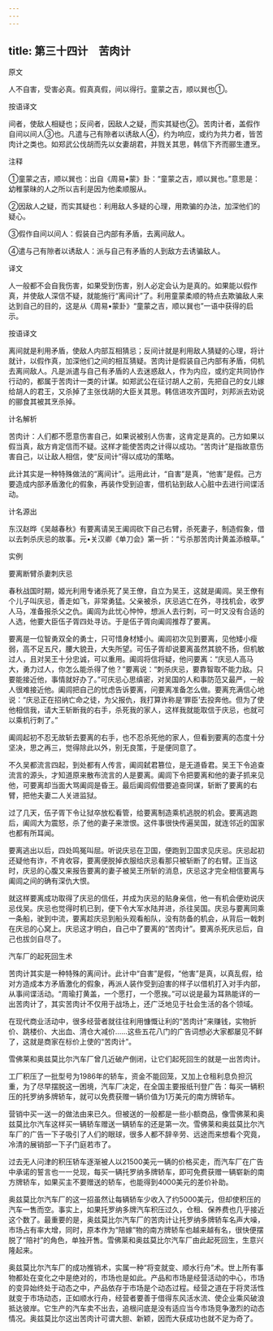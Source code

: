 ```yaml
---
---
---
```

title: 第三十四计　苦肉计
---




原文

人不自害，受害必真。假真真假，间以得行。童蒙之吉，顺以巽也①。

按语译文

间者，使敌人相疑也；反间者，因敌人之疑，而实其疑也②。苦肉计者，盖假作自间以间人③也。凡遣与己有隙者以诱敌人④，约为响应，或约为共力者，皆苦肉计之类也。如郑武公伐胡而先以女妻胡君，并戮关其思，韩信下齐而郦生遭烹。

注释

①童蒙之吉，顺以巽也：出自《周易•蒙》卦：“童蒙之吉，顺以巽也。”意思是：幼稚蒙昧的人之所以吉利是因为他柔顺服从。

②因敌人之疑，而实其疑也：利用敌人多疑的心理，用欺骗的办法，加深他们的疑心。

③假作自间以间人：假装自己内部有矛盾，去离间敌人。

④遣与己有隙者以诱敌人：派与自己有矛盾的人到敌方去诱骗敌人。

译文

人一般都不会自我伤害，如果受到伤害，别人必定会认为是真的。如果能以假作真，并使敌人深信不疑，就能施行“离间计”了。利用童蒙柔顺的特点去欺骗敌人来达到自己的目的，这是从《周易•蒙卦》“童蒙之吉，顺以巽也”一语中获得的启示。

按语译文

离间就是利用矛盾，使敌人内部互相猜忌；反间计就是利用敌人猜疑的心理，将计就计，以假作真，加深他们之间的相互猜疑。苦肉计是假装自己内部有矛盾，伺机去离间敌人。凡是派遣与自己有矛盾的人去迷惑敌人，作为内应，或约定共同协作行动的，都属于苦肉计一类的计谋。如郑武公在征讨胡人之前，先把自己的女儿嫁给胡人的君王，又杀掉了主张伐胡的大臣关其思。韩信进攻齐国时，刘邦派去劝说的郦食其被其烹杀掉。

计名解析

苦肉计：人们都不愿意伤害自己，如果说被别人伤害，这肯定是真的。己方如果以假当真，敌方肯定信而不疑。这样才能使苦肉之计得以成功。“苦肉计”是指故意伤害自己，以让敌人相信，使“反间计”得以成功的策略。

此计其实是一种特殊做法的“离间计”。运用此计，“自害”是真，“他害”是假。己方要造成内部矛盾激化的假象，再装作受到迫害，借机钻到敌人心脏中去进行间谍活动。

计名源出

东汉赵晔《吴越春秋》有要离请吴王阖闾砍下自己右臂，杀死妻子，制造假象，借以去刺杀庆忌的故事。元•关汉卿《单刀会》第一折：“亏杀那苦肉计黄盖添粮草。”

实例

要离断臂杀妻刺庆忌

春秋战国时期，姬光利用专诸杀死了吴王僚，自立为吴王，这就是阖闾。吴王僚有个儿子叫庆忌，善走如飞，非常勇猛。父亲被杀，庆忌逃亡在外，寻找机会，收罗人马，准备报杀父之仇。阖闾为此忧心忡忡，想派人去行刺，可一时又没有合适的人选，他要大臣伍子胥四处寻访。于是伍子胥向阖闾推荐了要离。

要离是一位智勇双全的勇士，只可惜身材矮小。阖闾初次见到要离，见他矮小瘦弱，高不足五尺，腰大貌丑，大失所望。可伍子胥却说要离虽然其貌不扬，但机敏过人，且对吴王十分忠诚，可以重用。阖闾将信将疑，他问要离：“庆忌人高马大，勇力过人，你怎么能杀得了他？”要离说：“刺杀庆忌，要靠智取不能力敌。只要能接近他，事情就好办了。”可庆忌心思缜密，对吴国的人和事防范又最严，一般人很难接近他。阖闾把自己的忧虑告诉要离，问要离准备怎么做。要离充满信心地说：“庆忌正在招纳亡命之徒，为父报仇，我打算诈称是‘罪臣’去投奔他。但为了使他相信我，请大王斩断我的右手，杀死我的家人，这样我就能取信于庆忌，也就可以乘机行刺了。”

阖闾起初不忍无故斩去要离的右手，也不忍杀死他的家人，但看到要离的态度十分坚决，思之再三，觉得除此以外，别无良策，于是便同意了。

不久吴都流言四起，到处都有人传言，阖闾弑君篡位，是无道昏君。吴王下令追查流言的源头，才知道原来散布流言的人是要离。阖闾下令把要离和他的妻子抓来见他，可要离却当面大骂阖闾是昏王。最后阖闾假借要追查同谋，斩断了要离的右臂，把他夫妻二人关进监狱。

过了几天，伍子胥下令让狱卒放松看管，给要离制造乘机逃脱的机会。要离逃跑后，阖闾大为震怒，杀了他的妻子来泄恨。这件事很快传遍吴国，就连邻近的国家也都有所耳闻。

要离逃出以后，四处鸣冤叫屈。听说庆忌在卫国，便跑到卫国求见庆忌。庆忌起初还疑他有诈，不肯收容，要离便脱掉衣服给庆忌看那只被斩断了的右臂。正当这时，庆忌的心腹又来报告要离的妻子被吴王所斩的消息，庆忌这才完全相信要离与阖闾之间的确有深仇大恨。

就这样要离成功取得了庆忌的信任，并成为庆忌的贴身亲信，他一有机会便劝说庆忌伐吴。庆忌也觉得时机已到，便下令大军水陆并进，杀往吴国。庆忌与要离同乘一条船，驶到中流，要离趁庆忌到船头观看船队，没有防备的机会，从背后一戟刺在庆忌的心窝上。庆忌这才明白，自己中了要离的“苦肉计”。要离杀死庆忌后，自己也拔剑自尽了。

汽车厂的起死回生术

苦肉计其实是一种特殊的离间计。此计中“自害”是假，“他害”是真，以真乱假，给对方造成本方矛盾激化的假象，再派人装作受到迫害的样子以借机打入对手内部，从事间谍活动。“周瑜打黄盖，一个愿打，一个愿挨。”可以说是最为耳熟能详的一出苦肉计了，其实苦肉计不仅用于战场上，还广泛地见于社会生活的各个领域。

在现代商业活动中，很多经营者就往往利用慷慨让利的“苦肉计”来赚钱，实物折价、跳楼价、大出血、清仓大减价……这些五花八门的广告词想必大家都屡见不鲜了，这就是商家在标价上使的“苦肉计”。

雪佛莱和奥兹莫比尔汽车厂曾几近破产倒闭，让它们起死回生的就是一出苦肉计。

工厂积压了一批型号为1986年的轿车，资金不能回笼，又加上仓租利息负担沉重，为了尽早摆脱这一困境，汽车厂决定，在全国主要报纸刊登广告：每买一辆积压的托罗纳多牌轿车，就可以免费获赠一辆价值为1万美元的南方牌轿车。

营销中买一送一的做法由来已久。但被送的一般都是一些小额商品，像雪佛莱和奥兹莫比尔汽车这样买一辆轿车赠送一辆轿车的还是第一次。雪佛莱和奥兹莫比尔汽车厂的广告一下子吸引了人们的眼球，很多人都不辞辛劳、远途而来想看个究竟，冷清的展销部一下子门庭若市了。

过去无人问津的积压轿车逐渐被人以21500美元一辆的价格买走，而汽车厂在广告中承诺的誓言也一一兑现，每买一辆托罗纳多牌轿车，即可免费获赠一辆崭新的南方牌轿车，如果买主不要赠送的轿车，也能得到4000美元的差价补助。

奥兹莫比尔汽车厂的这一招虽然让每辆轿车少收入了约5000美元，但却使积压的汽车一售而空。事实上，如果托罗纳多牌汽车积压过久，仓租、保养费也几乎接近这个数了。最重要的是，奥兹莫比尔汽车厂的苦肉计让托罗纳多牌轿车名声大噪，市场占有率大增，同时，原本作为“陪嫁”物的南方牌轿车也越来越有名，很快便摆脱了“陪衬”的角色，单独开售。雪佛莱和奥兹莫比尔汽车厂由此起死回生，生意兴隆起来。

奥兹莫比尔汽车厂的成功推销术，实属一种“将变就变、顺水行舟”术。世上所有事物都处在变化之中是绝对的，市场也是如此。产品和市场是经营活动的中心，市场的变异始终处于动态之中，产品依存于市场是个动态过程。经营之道在于将灵活性就变于市场动态，正如顺水行舟，经营者要善于借得东风活水流、使企业乘风破浪抵达彼岸。它生产的汽车卖不出去，追根问底是没有适应当今市场竞争激烈的动态情况。奥兹莫比尔这出苦肉计可谓大胆、新颖，因而大获成功也就不足为奇了。